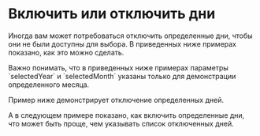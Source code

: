 # Включить или отключить дни

Иногда вам может потребоваться отключить определенные дни, чтобы они не были доступны для выбора. В приведенных ниже примерах показано, как это можно сделать.

<Info>
  Важно понимать, что в приведенных ниже примерах параметры `selectedYear` и `selectedMonth` указаны только для демонстрации определенного месяца.
</Info>

Пример ниже демонстрирует отключение определенных дней.

<Sandbox example="date-range-disable-days" />

А в следующем примере показано, как включить определенные дни, что может быть проще, чем указывать список отключенных дней.

<Sandbox example="date-range-enable-days" />

